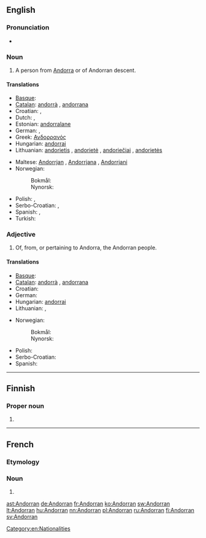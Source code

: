 {{also|andorran}}
==English==

===Pronunciation===
* {{IPA|/ænˈdɔːɹən/|lang=en}}

===Noun===
{{en-noun}}

# A person from [[Andorra]] or of Andorran descent.

====Translations====
{{trans-top|person from Andorra}}
* [[Basque]]: {{t-|eu|andorratar}}
* [[Catalan]]: [[andorrà]] {{m}}, [[andorrana]] {{f}}
* Croatian: {{t-|hr|Andorac|m}}, {{t-|hr|Andorka|f}}
* Dutch: {{t+|nl|Andorrees|m}}, {{t+|nl|Andorrese|f}}
* Estonian: [[andorralane]]
* German: {{t+|de|Andorraner|m}}, {{t+|de|Andorranerin|f}}
* Greek: [[Ανδορρανός]]
* Hungarian: [[andorrai]]
* Lithuanian: [[andorietis]] {{m}}, [[andorietė]] {{f}}, [[andoriečiai]] {{m|p}}, [[andorietės]] {{f|p}}
{{trans-mid}}
* Maltese: [[Andorrjan]] {{m}}, [[Andorrjana]] {{f}}, [[Andorrjani]] {{p}}
* Norwegian:
*: Bokmål: {{t+|nb|andorraner|m}}
*: Nynorsk: {{t+|nn|andorranar|m}}
* Polish: {{t+|pl|Andorczyk|m}},  {{t+|pl|Andorka|f}}
* Serbo-Croatian: {{t-|sh|Andorac|m}}, {{t-|sh|Andorka|f}}
* Spanish: {{t+|es|andorrano|m}}, {{t-|es|andorrana|f}}
* Turkish: {{t+|tr|Andorralı}}
{{trans-bottom}}

===Adjective===
{{en-adj|-}}

# Of, from, or pertaining to Andorra, the Andorran people.

====Translations====
{{trans-top|pertaining to Andorra}}
* [[Basque]]: {{t-|eu|andorratar}}
* [[Catalan]]: [[andorrà]] {{m}}, [[andorrana]] {{f}}
* Croatian: {{t-|hr|andorski}}
* German: {{t+|de|andorranisch}}
* Hungarian: [[andorrai]]
* Lithuanian: {{t+|lt|andorietiškas|m|xs=Lithuanian}}, {{t+|lt|andorietiška|f|xs=Lithuanian}}
{{trans-mid}}
* Norwegian:
*: Bokmål: {{t-|nb|andorransk}}
*: Nynorsk: {{t+|nn|andorransk}}
* Polish: {{t+|pl|andorski|m}}
* Serbo-Croatian: {{t-|sh|andorski}}
* Spanish: {{t+|es|andorrano}}
{{trans-bottom}}

[[Category:en:Nationalities]]

----

==Finnish==

===Proper noun===
{{head|fi|proper noun form}}

# {{fi-form of|type=proper noun|case=genitive|pl=singular|[[Andorra]]}}

----

==French==

===Etymology===
{{suffix|lang=fr|Andorre|an}}

===Noun===
{{fr-noun|m|f=Andorrane}}

# {{l|en|Andorran}}

[[ast:Andorran]]
[[de:Andorran]]
[[fr:Andorran]]
[[ko:Andorran]]
[[sw:Andorran]]
[[lt:Andorran]]
[[hu:Andorran]]
[[nn:Andorran]]
[[pl:Andorran]]
[[ru:Andorran]]
[[fi:Andorran]]
[[sv:Andorran]]